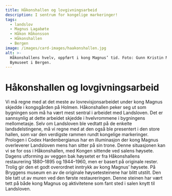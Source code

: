```yaml
---
title: Håkonshallen og lovgivningsarbeid
description: I sentrum for kongelige markeringer!
tags:
  - landslov
  - Magnus Lagabøte
  - Håkon Håkonsson
  - Håkonshallen
  - Bergen
image: /images/card-images/haakonshallen.jpg
alt: >-
  Håkonshallens hvelv, oppført i kong Magnus’ tid. Foto: Gunn Kristin Monsen,
  Bymuseet i Bergen.
---
```



# Håkonshallen og lovgivningsarbeid

<Container stil="initial side">
    Vi må regne med at det meste av lovrevisjonsarbeidet under kong Magnus skjedde i kongsgården på Holmen. Håkonshallen peker seg ut som bygningen som må ha vært mest sentral i arbeidet med Landsloven. Det er sannsynlig at dette arbeidet skjedde i hvelvrommene i bygningens mellometasje. Selv om Landsloven ble vedtatt på de enkelte landsdelstingene, må vi regne med at den også ble presentert i den store hallen, som var den verdigste rammen rundt kongelige markeringer. Prologen i Codex Hardenbergianus har en illuminasjon der kong Magnus overleverer Landsloven mens han sitter på sin trone. Denne situasjonen kan vi se for oss i Håkonshallen, med Kongen sittende ved salens høysete. Dagens utforming av veggen bak høysetet er fra Håkonshallens restaurering 1880–1895 og 1944–1960, men er basert på originale rester. Trolig gir den et godt overordnet inntrykk av kong Magnus’ høysete. På Bryggens museum en av de originale høysetesteinene har blitt utstilt. Den ble tatt ut av muren ved den første restaureringen. Denne steinen har vært tett på både kong Magnus og aktivitetene som fant sted i salen knytt til Landsloven.
</Container>

<Figure
    image="/images/introduksjon/Bilde5.jpg"
    title="Håkonshallens høysete i 2023. Foto: Regin Hjertholm."
    alt="Foto av Håkonshallens høysetet."
>
</Figure>
